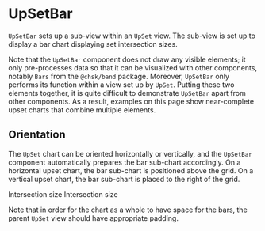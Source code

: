 
# UpSetBar

<Meta title="Addons/Matrix/UpSetBar" />


`UpSetBar` sets up a sub-view within an `UpSet` view. The sub-view is set up to display a bar chart displaying set intersection sizes.

<ArgsTable of={UpSetBar} />

Note that the `UpSetBar` component does not draw any visible elements; it only pre-processes data so that it can be visualized with other components, notably `Bars` from the `@chsk/band` package. Moreover, `UpSetBar` only performs its function within a view set up by `UpSet`. Putting these two elements together, it is quite difficult to demonstrate `UpSetBar` apart from other components. As a result, examples on this page show near-complete upset charts that combine multiple elements.

## Orientation

The `UpSet` chart can be oriented horizontally or vertically, and the `UpSetBar` component automatically prepares the bar sub-chart accordingly. On a horizontal upset chart, the bar sub-chart is positioned above the grid. On a vertical upset chart, the bar sub-chart is placed to the right of the grid.

<Canvas>
    <Story name="horizontal">
        <Chart size={[400, 300]} padding={[170, 40, 40, 80]} style={{ display: 'inline-block' }}>
            <UpSet {...commonUpSetProps} horizontal={true}>
                <Axis variant="left" />
                <UpSetGrid symbolStyle={{ fill: '#ccc' }} />
                <UpSetMemberships lineStyle={{ strokeWidth: 3 }} />
                <UpSetBar size={150} padding={[0, 0, 10, 0]}>
                    <Axis variant="left">
                        <AxisTicks variant="left" />
                        <AxisLine variant="left" style={{ visibility: 'visible' }} />
                        <AxisLabel variant="left">Intersection size</AxisLabel>
                    </Axis>
                    <Axis variant="bottom">
                        <AxisLine variant="bottom" style={{ visibility: 'visible' }} />
                    </Axis>
                    <Bars />
                </UpSetBar>
            </UpSet>
        </Chart>
    </Story>
    <Story name="vertical">
        <Chart size={[400, 300]} padding={[60, 200, 40, 60]} style={{ display: 'inline-block' }}>
            <UpSet {...commonUpSetProps} horizontal={false}>
                <Axis variant="top">
                    <AxisTicks
                        variant="top"
                        labelRotate={-70}
                        labelStyle={{
                            dominantBaseline: 'middle',
                            textAnchor: 'start',
                        }}
                    />
                </Axis>
                <UpSetGrid symbolStyle={{ fill: '#ccc' }} />
                <UpSetMemberships lineStyle={{ strokeWidth: 3 }} />
                <UpSetBar size={180} padding={[0, 0, 0, 10]}>
                    <Axis variant="left">
                        <AxisLine variant="left" style={{ visibility: 'visible' }} />
                    </Axis>
                    <Axis variant="top">
                        <AxisTicks variant="top" />
                        <AxisLine variant="top" style={{ visibility: 'visible' }} />
                        <AxisLabel variant="top">Intersection size</AxisLabel>
                    </Axis>
                    <Bars />
                </UpSetBar>
            </UpSet>
        </Chart>
    </Story>
</Canvas>

Note that in order for the chart as a whole to have space for the bars, the parent `UpSet` view should have appropriate padding.
